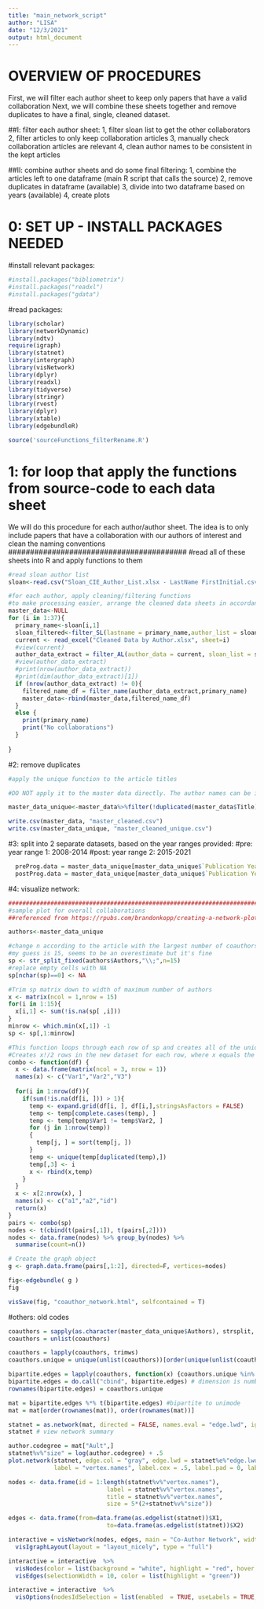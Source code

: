 ```yaml
---
title: "main_network_script"
author: "LISA"
date: "12/3/2021"
output: html_document
---
```

##########################
# OVERVIEW OF PROCEDURES 
##########################
First, we will filter each author sheet to keep only papers that have a valid collaboration
Next, we will combine these sheets together and remove duplicates to have a final, single, cleaned dataset. 

##I: filter each author sheet: 
1, filter sloan list to get the other collaborators
2, filter articles to only keep collaboration articles
3, manually check collaboration articles are relevant 
4, clean author names to be consistent in the kept articles

##II: combine author sheets and do some final filtering: 
1, combine the articles left to one dataframe (main R script that calls the source)
2, remove duplicates in dataframe (available)
3, divide into two dataframe based on years (available)
4, create plots

#########################################
# 0: SET UP - INSTALL PACKAGES NEEDED 
#########################################
#install relevant packages: 
```r
#install.packages("bibliometrix")
#install.packages("readxl")
#install.packages("gdata")
```

#read packages:
```r
library(scholar)
library(networkDynamic)
library(ndtv)
require(igraph)
library(statnet)
library(intergraph)
library(visNetwork)
library(dplyr)
library(readxl)
library(tidyverse)
library(stringr)
library(rvest)
library(dplyr)
library(xtable)
library(edgebundleR)

source('sourceFunctions_filterRename.R')

```

#########################################
# 1: for loop that apply the functions from source-code to each data sheet
#########################################
We will do this procedure for each author/author sheet. The idea is to only include papers that have a collaboration with our authors of interest and clean the naming conventions
#########################################
#read all of these sheets into R and apply functions to them
```r
#read sloan author list
sloan<-read.csv("Sloan_CIE_Author_List.xlsx - LastName FirstInitial.csv",header=FALSE)

#for each author, apply cleaning/filtering functions
#to make processing easier, arrange the cleaned data sheets in accordance with the indexing in the sloan author list
master_data<-NULL
for (i in 1:37){ 
  primary_name<-sloan[i,1]
  sloan_filtered<-filter_SL(lastname = primary_name,author_list = sloan)
  current <- read_excel("Cleaned Data by Author.xlsx", sheet=i)
  #view(current)
  author_data_extract = filter_AL(author_data = current, sloan_list = sloan_filtered)
  #view(author_data_extract)
  #print(nrow(author_data_extract))
  #print(dim(author_data_extract)[1])
  if (nrow(author_data_extract) != 0){
    filtered_name_df = filter_name(author_data_extract,primary_name)
    master_data<-rbind(master_data,filtered_name_df)
  }
  else {
    print(primary_name)
    print("No collaborations")
  }
  
}

```

#2: remove duplicates
```r
#apply the unique function to the article titles

#DO NOT apply it to the master data directly. The author names can be in different order for the same article, so applying it directly doesn't remove any duplicates

master_data_unique<-master_data%>%filter(!duplicated(master_data$Title))

write.csv(master_data, "master_cleaned.csv")
write.csv(master_data_unique, "master_cleaned_unique.csv")
```

#3: split into 2 separate datasets, based on the year ranges provided: 
  #pre: year range 1: 2008-2014
  #post: year range 2: 2015-2021
```r
  preProg.data = master_data_unique[master_data_unique$`Publication Year` < 2015, ]
  postProg.data = master_data_unique[master_data_unique$`Publication Year` >= 2015, ] #post includes the year 2015 
```

#4: visualize network:
```r
#################################################################################
#sample plot for overall collaborations
##referenced from https://rpubs.com/brandonkopp/creating-a-network-plot-in-R

authors<-master_data_unique

#change n according to the article with the largest number of coauthors
#my guess is 15, seems to be an overestimate but it's fine
sp <- str_split_fixed(authors$Authors,"\\;",n=15)
#replace empty cells with NA
sp[nchar(sp)==0] <- NA

#Trim sp matrix down to width of maximum number of authors
x <- matrix(ncol = 1,nrow = 15)
for(i in 1:15){
  x[i,1] <- sum(!is.na(sp[ ,i]))
}
minrow <- which.min(x[,1]) -1
sp <- sp[,1:minrow]

#This function loops through each row of sp and creates all of the unique combinations of x authors.
#Creates x!/2 rows in the new dataset for each row, where x equals the number of authors.
combo <- function(df) {
  x <- data.frame(matrix(ncol = 3, nrow = 1))
  names(x) <- c("Var1","Var2","V3")
  
  for(i in 1:nrow(df)){
    if(sum(!is.na(df[i, ])) > 1){
      temp <- expand.grid(df[i, ], df[i,],stringsAsFactors = FALSE)
      temp <- temp[complete.cases(temp), ]
      temp <- temp[temp$Var1 != temp$Var2, ]
      for (j in 1:nrow(temp))
      {
        temp[j, ] = sort(temp[j, ])
      }
      temp <- unique(temp[duplicated(temp),])
      temp[,3] <- i
      x <- rbind(x,temp)
    }
  }
  x <- x[2:nrow(x), ]
  names(x) <- c("a1","a2","id")
  return(x)
}
pairs <- combo(sp)
nodes <- t(cbind(t(pairs[,1]), t(pairs[,2])))
nodes <- data.frame(nodes) %>% group_by(nodes) %>%
  summarise(count=n())

# Create the graph object
g <- graph.data.frame(pairs[,1:2], directed=F, vertices=nodes)

fig<-edgebundle( g )
fig

visSave(fig, "coauthor_network.html", selfcontained = T)
```

#others: old codes
```r
coauthors = sapply(as.character(master_data_unique$Authors), strsplit, ";")
coauthors = unlist(coauthors)

coauthors = lapply(coauthors, trimws)
coauthors.unique = unique(unlist(coauthors))[order(unique(unlist(coauthors)))]

bipartite.edges = lapply(coauthors, function(x) {coauthors.unique %in% x})
bipartite.edges = do.call("cbind", bipartite.edges) # dimension is number of authors x number of papers
rownames(bipartite.edges) = coauthors.unique

mat = bipartite.edges %*% t(bipartite.edges) #bipartite to unimode
mat = mat[order(rownames(mat)), order(rownames(mat))]

statnet = as.network(mat, directed = FALSE, names.eval = "edge.lwd", ignore.eval = FALSE)
statnet # view network summary

author.codegree = mat["Ault",]
statnet%v%"size" = log(author.codegree) + .5 
plot.network(statnet, edge.col = "gray", edge.lwd = statnet%e%"edge.lwd",
             label = "vertex.names", label.cex = .5, label.pad = 0, label.pos = 1, vertex.cex = "size")

nodes <- data.frame(id = 1:length(statnet%v%"vertex.names"),
                            label = statnet%v%"vertex.names",
                            title = statnet%v%"vertex.names",
                            size = 5*(2+statnet%v%"size"))

edges <- data.frame(from=data.frame(as.edgelist(statnet))$X1, 
                            to=data.frame(as.edgelist(statnet))$X2)

interactive = visNetwork(nodes, edges, main = "Co-Author Network", width = 800, height = 800) %>% 
  visIgraphLayout(layout = "layout_nicely", type = "full")

interactive = interactive  %>%
  visNodes(color = list(background = "white", highlight = "red", hover = list(border = "red"))) %>%
  visEdges(selectionWidth = 10, color = list(highlight = "green")) 

interactive = interactive  %>%  
  visOptions(nodesIdSelection = list(enabled  = TRUE, useLabels = TRUE, main = "Select by Author"))
```



